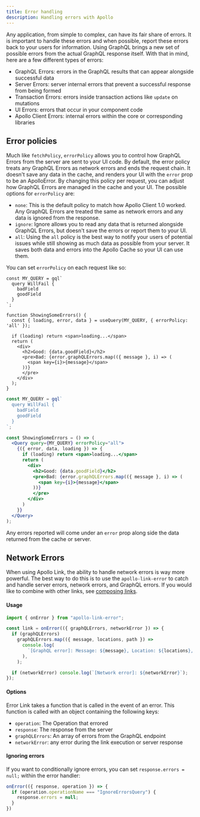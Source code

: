 ```yaml
---
title: Error handling
description: Handling errors with Apollo
---
```


Any application, from simple to complex, can have its fair share of errors. It is important to handle these errors and when possible, report these errors back to your users for information. Using GraphQL brings a new set of possible errors from the actual GraphQL response itself. With that in mind, here are a few different types of errors:

- GraphQL Errors: errors in the GraphQL results that can appear alongside successful data
- Server Errors: server internal errors that prevent a successful response from being formed
- Transaction Errors: errors inside transaction actions like `update` on mutations
- UI Errors: errors that occur in your component code
- Apollo Client Errors: internal errors within the core or corresponding libraries

## Error policies

Much like `fetchPolicy`, `errorPolicy` allows you to control how GraphQL Errors from the server are sent to your UI code. By default, the error policy treats any GraphQL Errors as network errors and ends the request chain. It doesn't save any data in the cache, and renders your UI with the `error` prop to be an ApolloError. By changing this policy per request, you can adjust how GraphQL Errors are managed in the cache and your UI. The possible options for `errorPolicy` are:

- `none`: This is the default policy to match how Apollo Client 1.0 worked. Any GraphQL Errors are treated the same as network errors and any data is ignored from the response.
- `ignore`: Ignore allows you to read any data that is returned alongside GraphQL Errors, but doesn't save the errors or report them to your UI.
- `all`: Using the `all` policy is the best way to notify your users of potential issues while still showing as much data as possible from your server. It saves both data and errors into the Apollo Cache so your UI can use them.

You can set `errorPolicy` on each request like so:

<MultiCodeBlock>
<div data-language="Hooks (JavaScript)">

```tsx
const MY_QUERY = gql`
  query WillFail {
    badField
    goodField
  }
`;

function ShowingSomeErrors() {
  const { loading, error, data } = useQuery(MY_QUERY, { errorPolicy: 'all' });

  if (loading) return <span>loading...</span>
  return (
    <div>
      <h2>Good: {data.goodField}</h2>
      <pre>Bad: {error.graphQLErrors.map(({ message }, i) => (
        <span key={i}>{message}</span>
      ))}
      </pre>
    </div>
  );
}
```

</div>
<div data-language="js">

```jsx
const MY_QUERY = gql`
  query WillFail {
    badField
    goodField
  }
`;

const ShowingSomeErrors = () => (
  <Query query={MY_QUERY} errorPolicy="all">
    {({ error, data, loading }) => {
      if (loading) return <span>loading...</span>
      return (
        <div>
          <h2>Good: {data.goodField}</h2>
          <pre>Bad: {error.graphQLErrors.map(({ message }, i) => (
            <span key={i}>{message}</span>
          ))}
          </pre>
        </div>
      )
    }}
  </Query>
);
```

</div>
</MultiCodeBlock>

Any errors reported will come under an `error` prop along side the data returned from the cache or server.

## Network Errors

When using Apollo Link, the ability to handle network errors is way more powerful. The best way to do this is to use the `apollo-link-error` to catch and handle server errors, network errors, and GraphQL errors. If you would like to combine with other links, see [composing links](https://www.apollographql.com/docs/link/composition).

#### Usage

```js
import { onError } from "apollo-link-error";

const link = onError(({ graphQLErrors, networkError }) => {
  if (graphQLErrors)
    graphQLErrors.map(({ message, locations, path }) =>
      console.log(
        `[GraphQL error]: Message: ${message}, Location: ${locations}, Path: ${path}`,
      ),
    );

  if (networkError) console.log(`[Network error]: ${networkError}`);
});
```

#### Options

Error Link takes a function that is called in the event of an error. This function is called with an object containing the following keys:

- `operation`: The Operation that errored
- `response`: The response from the server
- `graphQLErrors`: An array of errors from the GraphQL endpoint
- `networkError`: any error during the link execution or server response

#### Ignoring errors

If you want to conditionally ignore errors, you can set `response.errors = null;` within the error handler:

```js
onError(({ response, operation }) => {
  if (operation.operationName === "IgnoreErrorsQuery") {
    response.errors = null;
  }
})
```
